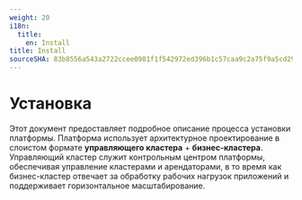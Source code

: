 ```yaml
---
weight: 20
i18n:
  title:
    en: Install
title: Install
sourceSHA: 83b8556a543a2722ccee0981f1f542972ed396b1c57caa9c2a75f9a5cd297feb
---
```


# Установка

<Overview />

Этот документ предоставляет подробное описание процесса установки платформы. Платформа использует архитектурное проектирование в слоистом формате **управляющего кластера** + **бизнес-кластера**. Управляющий кластер служит контрольным центром платформы, обеспечивая управление кластерами и арендаторами, в то время как бизнес-кластер отвечает за обработку рабочих нагрузок приложений и поддерживает горизонтальное масштабирование.
